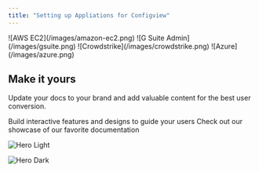 ```yaml
---
title: "Setting up Appliations for Configview"
---
```



<CardGroup cols={4}>
  <Card title="Amazon Ec2" href="https://support.configview.com/ec2">
    ![AWS EC2](/images/amazon-ec2.png)
  </Card>
  <Card title="Google" href="https://support.configview.com/gsuite">
    ![G Suite Admin](/images/gsuite.png)
  </Card>
  <Card title="Crowdstrike" href="https://support.configview.com/crowdstrike">
    ![Crowdstrike](/images/crowdstrike.png)
  </Card>
  <Card title="Azure" href="https://mintlify.com/docs/api-playground/openapi">
    ![Azure](/images/azure.png)
  </Card>
</CardGroup>

## Make it yours

Update your docs to your brand and add valuable content for the best user conversion.

<CardGroup cols={2}>
  <Card title="Add Components" icon="screwdriver-wrench" href="https://mintlify.com/docs/content/components/accordions">
    Build interactive features and designs to guide your users
  </Card>
  <Card title="Get Inspiration" icon="stars" href="https://mintlify.com/customers">
    Check out our showcase of our favorite documentation
  </Card>
</CardGroup>

<img
  className="block dark:hidden"
  src="/images/hero-light.png"
  alt="Hero Light"
/>

<img
  className="hidden dark:block"
  src="/images/hero-dark.png"
  alt="Hero Dark"
/>